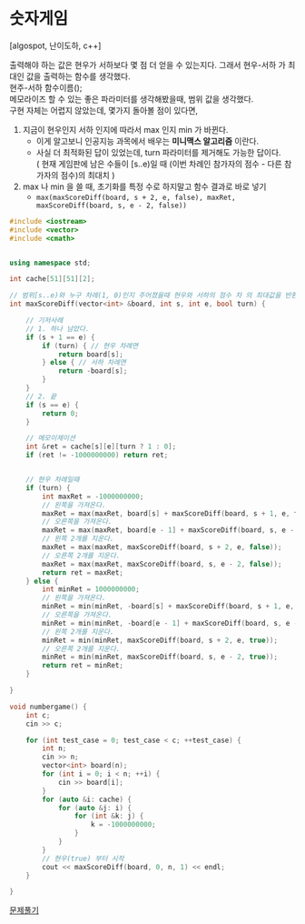 # 숫자게임

[algospot, 난이도하, c++]

출력해야 하는 값은 현우가 서하보다 몇 점 더 얻을 수 있는지다. 그래서 현우-서하 가 최대인 값을 출력하는 함수를 생각했다.<br/>
현주-서하 함수이름();<br/>
메모라이즈 할 수 있는 좋은 파라미터를 생각해봤을때, 범위 값을 생각했다.<br/>
구현 자체는 어렵지 않았는데, 몇가지 돌아볼 점이 있다면,<br/>

1. 지금이 현우인지 서하 인지에 따라서 max 인지 min 가 바뀐다.
    - 이게 알고보니 인공지능 과목에서 배우는 **미니맥스 알고리즘** 이란다.
    - 사실 더 최적화된 답이 있었는데, turn 파라미터를 제거해도 가능한 답이다.<br/>
   ( 현재 게임판에 남은 수들이 [s..e)일 때 (이번 차례인 참가자의 점수 - 다른 참가자의 점수)의 최대치 )
2. max 나 min 을 쓸 때, 초기화를 특정 수로 하지말고 함수 결과로 바로 넣기
    - `max(maxScoreDiff(board, s + 2, e, false), maxRet, maxScoreDiff(board, s, e - 2, false))`



```cpp copy
#include <iostream>
#include <vector>
#include <cmath>


using namespace std;

int cache[51][51][2];

// 범위[s..e)와 누구 차례(1, 0)인지 주어졌을때 현우와 서하의 점수 차 의 최대값을 반환한다.
int maxScoreDiff(vector<int> &board, int s, int e, bool turn) {

    // 기저사례
    // 1. 하나 남았다.
    if (s + 1 == e) {
        if (turn) { // 현우 차례면
            return board[s];
        } else { // 서하 차례면
            return -board[s];
        }
    }
    // 2. 끝
    if (s == e) {
        return 0;
    }

    // 메모이제이션
    int &ret = cache[s][e][turn ? 1 : 0];
    if (ret != -1000000000) return ret;


    // 현우 차례일때
    if (turn) {
        int maxRet = -1000000000;
        // 왼쪽을 가져온다.
        maxRet = max(maxRet, board[s] + maxScoreDiff(board, s + 1, e, false));
        // 오른쪽을 가져온다.
        maxRet = max(maxRet, board[e - 1] + maxScoreDiff(board, s, e - 1, false));
        // 왼쪽 2개를 지운다.
        maxRet = max(maxRet, maxScoreDiff(board, s + 2, e, false));
        // 오른쪽 2개를 지운다.
        maxRet = max(maxRet, maxScoreDiff(board, s, e - 2, false));
        return ret = maxRet;
    } else {
        int minRet = 1000000000;
        // 왼쪽을 가져온다.
        minRet = min(minRet, -board[s] + maxScoreDiff(board, s + 1, e, true));
        // 오른쪽을 가져온다.
        minRet = min(minRet, -board[e - 1] + maxScoreDiff(board, s, e - 1, true));
        // 왼쪽 2개를 지운다.
        minRet = min(minRet, maxScoreDiff(board, s + 2, e, true));
        // 오른쪽 2개를 지운다.
        minRet = min(minRet, maxScoreDiff(board, s, e - 2, true));
        return ret = minRet;
    }

}

void numbergame() {
    int c;
    cin >> c;

    for (int test_case = 0; test_case < c; ++test_case) {
        int n;
        cin >> n;
        vector<int> board(n);
        for (int i = 0; i < n; ++i) {
            cin >> board[i];
        }
        for (auto &i: cache) {
            for (auto &j: i) {
                for (int &k: j) {
                    k = -1000000000;
                }
            }
        }
        // 현우(true) 부터 시작
        cout << maxScoreDiff(board, 0, n, 1) << endl;
    }

}

```

[문제풀기](https://algospot.com/judge/problem/read/NUMBERGAME)

